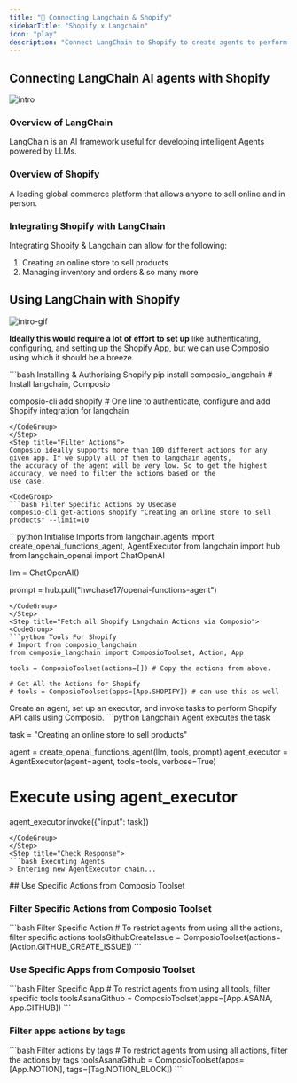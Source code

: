 ```yaml
---
title: "🚀 Connecting Langchain & Shopify"
sidebarTitle: "Shopify x Langchain"
icon: "play"
description: "Connect LangChain to Shopify to create agents to perform tasks using natural language"
---
```


## Connecting LangChain AI agents with Shopify
![intro](/media/intro.jpg)

### Overview of LangChain

LangChain is an AI framework useful for developing intelligent Agents powered by LLMs.

### Overview of Shopify

A leading global commerce platform that allows anyone to sell online and in person.

### Integrating Shopify with LangChain

Integrating Shopify & Langchain can allow for the following:

1. Creating an online store to sell products
2. Managing inventory and orders
& so many more

## Using LangChain with Shopify
![intro-gif](/media/intro.gif)
<Steps>
<Step title="Setting Up the Environment">

**Ideally this would require a lot of effort to set up** like authenticating, configuring, and setting up the Shopify App, but we can use Composio using which it should be a breeze.

<CodeGroup>
```bash Installing & Authorising Shopify
pip install composio_langchain # Install langchain, Composio 

composio-cli add shopify # One line to authenticate, configure and add Shopify integration for langchain
```
</CodeGroup>
</Step>
<Step title="Filter Actions">
Composio ideally supports more than 100 different actions for any given app. If we supply all of them to langchain agents, 
the accuracy of the agent will be very low. So to get the highest accuracy, we need to filter the actions based on the 
use case.

<CodeGroup>
```bash Filter Specific Actions by Usecase
composio-cli get-actions shopify "Creating an online store to sell products" --limit=10
```
</CodeGroup>

</Step>
<Step title="Import Base Packages">

<CodeGroup>
```python Initialise Imports
from langchain.agents import create_openai_functions_agent, AgentExecutor
from langchain import hub
from langchain_openai import ChatOpenAI


llm = ChatOpenAI()

prompt = hub.pull("hwchase17/openai-functions-agent")
```
</CodeGroup>
</Step>
<Step title="Fetch all Shopify Langchain Actions via Composio">
<CodeGroup>
```python Tools For Shopify
# Import from composio_langchain
from composio_langchain import ComposioToolset, Action, App

tools = ComposioToolset(actions=[]) # Copy the actions from above. 

# Get All the Actions for Shopify
# tools = ComposioToolset(apps=[App.SHOPIFY]) # can use this as well
```
</CodeGroup>
</Step>
<Step title="Execute the Agent">
Create an agent, set up an executor, and invoke tasks to perform Shopify API calls using Composio. 
<CodeGroup>
```python Langchain Agent executes the task

task = "Creating an online store to sell products"

agent = create_openai_functions_agent(llm, tools, prompt)
agent_executor = AgentExecutor(agent=agent, tools=tools, verbose=True)

# Execute using agent_executor
agent_executor.invoke({"input": task})
```
</CodeGroup>
</Step>
<Step title="Check Response">
```bash Executing Agents
> Entering new AgentExecutor chain...
```
</Step>
</Steps>
## Use Specific Actions from Composio Toolset

### Filter Specific Actions from Composio Toolset

<CodeGroup>
```bash Filter Specific Action
# To restrict agents from using all the actions, filter specific actions
toolsGithubCreateIssue = ComposioToolset(actions=[Action.GITHUB_CREATE_ISSUE])
```
</CodeGroup>

### Use Specific Apps from Composio Toolset
<CodeGroup>
```bash Filter Specific App
# To restrict agents from using all tools, filter specific tools
toolsAsanaGithub = ComposioToolset(apps=[App.ASANA, App.GITHUB])
```
</CodeGroup>

### Filter apps actions by tags 
<CodeGroup>
```bash Filter actions by tags
# To restrict agents from using all actions, filter the actions by tags
toolsAsanaGithub = ComposioToolset(apps=[App.NOTION], tags=[Tag.NOTION_BLOCK])
```
</CodeGroup>

